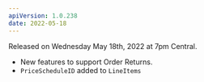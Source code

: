 ```yaml
---
apiVersion: 1.0.238
date: 2022-05-18
---
```


Released on Wednesday May 18th, 2022 at 7pm Central.

- New features to support <Link to="/knowledge-base/order-returns">Order Returns</Link>.
- `PriceScheduleID` added to `LineItems`
